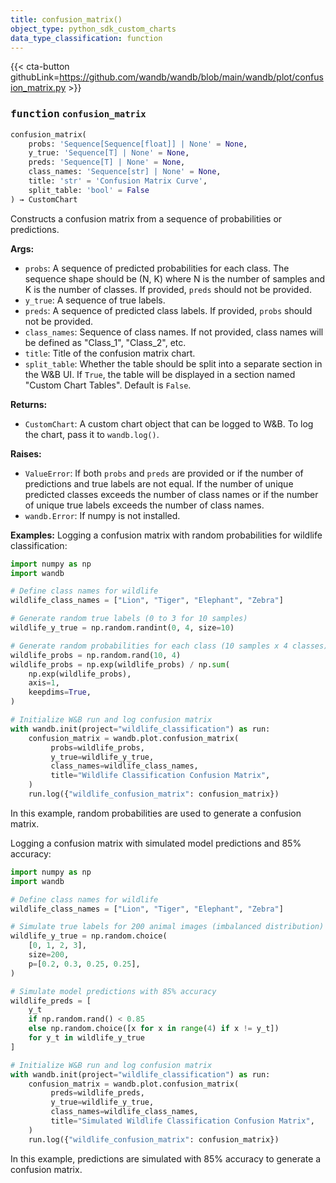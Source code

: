---
title: confusion_matrix()
object_type: python_sdk_custom_charts
data_type_classification: function
---

{{< cta-button githubLink=https://github.com/wandb/wandb/blob/main/wandb/plot/confusion_matrix.py >}}




### <kbd>function</kbd> `confusion_matrix`

```python
confusion_matrix(
    probs: 'Sequence[Sequence[float]] | None' = None,
    y_true: 'Sequence[T] | None' = None,
    preds: 'Sequence[T] | None' = None,
    class_names: 'Sequence[str] | None' = None,
    title: 'str' = 'Confusion Matrix Curve',
    split_table: 'bool' = False
) → CustomChart
```

Constructs a confusion matrix from a sequence of probabilities or predictions. 



**Args:**
 
 - `probs`:  A sequence of predicted probabilities for each  class. The sequence shape should be (N, K) where N is the number of samples  and K is the number of classes. If provided, `preds` should not be provided. 
 - `y_true`:  A sequence of true labels. 
 - `preds`:  A sequence of predicted class labels. If provided,  `probs` should not be provided. 
 - `class_names`:  Sequence of class names. If not  provided, class names will be defined as "Class_1", "Class_2", etc. 
 - `title`:  Title of the confusion matrix chart. 
 - `split_table`:  Whether the table should be split into a separate section  in the W&B UI. If `True`, the table will be displayed in a section named  "Custom Chart Tables". Default is `False`. 



**Returns:**
 
 - `CustomChart`:  A custom chart object that can be logged to W&B. To log the  chart, pass it to `wandb.log()`. 



**Raises:**
 
 - `ValueError`:  If both `probs` and `preds` are provided or if the number of  predictions and true labels are not equal. If the number of unique  predicted classes exceeds the number of class names or if the number of  unique true labels exceeds the number of class names. 
 - `wandb.Error`:  If numpy is not installed. 



**Examples:**
 Logging a confusion matrix with random probabilities for wildlife classification: 

```python
import numpy as np
import wandb

# Define class names for wildlife
wildlife_class_names = ["Lion", "Tiger", "Elephant", "Zebra"]

# Generate random true labels (0 to 3 for 10 samples)
wildlife_y_true = np.random.randint(0, 4, size=10)

# Generate random probabilities for each class (10 samples x 4 classes)
wildlife_probs = np.random.rand(10, 4)
wildlife_probs = np.exp(wildlife_probs) / np.sum(
    np.exp(wildlife_probs),
    axis=1,
    keepdims=True,
)

# Initialize W&B run and log confusion matrix
with wandb.init(project="wildlife_classification") as run:
    confusion_matrix = wandb.plot.confusion_matrix(
         probs=wildlife_probs,
         y_true=wildlife_y_true,
         class_names=wildlife_class_names,
         title="Wildlife Classification Confusion Matrix",
    )
    run.log({"wildlife_confusion_matrix": confusion_matrix})
``` 

In this example, random probabilities are used to generate a confusion matrix. 

Logging a confusion matrix with simulated model predictions and 85% accuracy: 

```python
import numpy as np
import wandb

# Define class names for wildlife
wildlife_class_names = ["Lion", "Tiger", "Elephant", "Zebra"]

# Simulate true labels for 200 animal images (imbalanced distribution)
wildlife_y_true = np.random.choice(
    [0, 1, 2, 3],
    size=200,
    p=[0.2, 0.3, 0.25, 0.25],
)

# Simulate model predictions with 85% accuracy
wildlife_preds = [
    y_t
    if np.random.rand() < 0.85
    else np.random.choice([x for x in range(4) if x != y_t])
    for y_t in wildlife_y_true
]

# Initialize W&B run and log confusion matrix
with wandb.init(project="wildlife_classification") as run:
    confusion_matrix = wandb.plot.confusion_matrix(
         preds=wildlife_preds,
         y_true=wildlife_y_true,
         class_names=wildlife_class_names,
         title="Simulated Wildlife Classification Confusion Matrix",
    )
    run.log({"wildlife_confusion_matrix": confusion_matrix})
``` 

In this example, predictions are simulated with 85% accuracy to generate a confusion matrix. 
